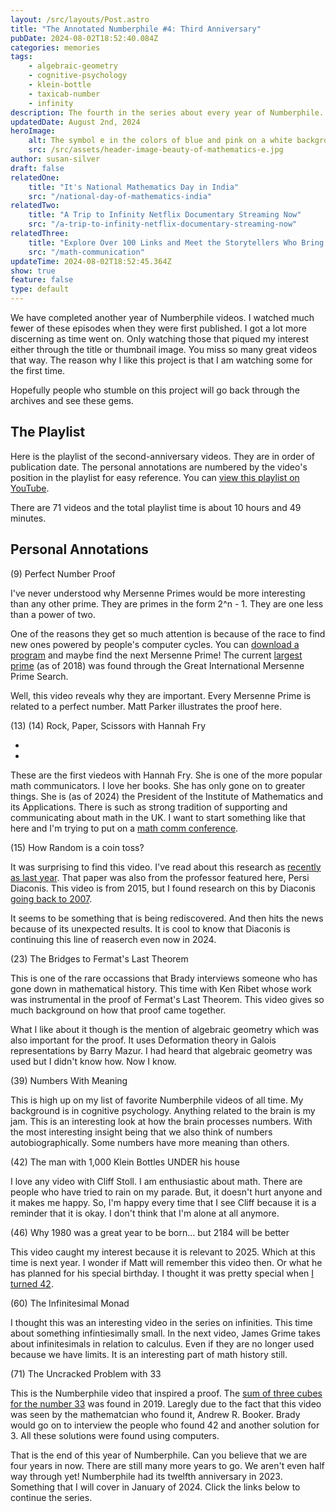 ```yaml
---
layout: /src/layouts/Post.astro
title: "The Annotated Numberphile #4: Third Anniversary"
pubDate: 2024-08-02T18:52:40.084Z
categories: memories
tags:
    - algebraic-geometry
    - cognitive-psychology
    - klein-bottle
    - taxicab-number
    - infinity
description: The fourth in the series about every year of Numberphile. Videos about Klein bottles, infinity, and coin flips.
updatedDate: August 2nd, 2024
heroImage:
    alt: The symbol e in the colors of blue and pink on a white background.
    src: /src/assets/header-image-beauty-of-mathematics-e.jpg
author: susan-silver
draft: false
relatedOne:
    title: "It's National Mathematics Day in India"
    src: "/national-day-of-mathematics-india"
relatedTwo:
    title: "A Trip to Infinity Netflix Documentary Streaming Now"
    src: "/a-trip-to-infinity-netflix-documentary-streaming-now"
relatedThree:
    title: "Explore Over 100 Links and Meet the Storytellers Who Bring Mathematics to Life"
    src: "/math-communication"
updateTime: 2024-08-02T18:52:45.364Z
show: true
feature: false
type: default
---
```



We have completed another year of Numberphile videos. I watched much fewer of these episodes when they were first published. I got a lot more discerning as time went on. Only watching those that piqued my interest either through the title or thumbnail image. You miss so many great videos that way. The reason why I like this project is that I am watching some for the first time.

Hopefully people who stumble on this project will go back through the archives and see these gems.

<SeriesMenu />

## The Playlist

Here is the playlist of the second-anniversary videos. They are in order of publication date. The personal annotations are numbered by the video's position in the playlist for easy reference. You can [view this playlist on YouTube](https://www.youtube.com/playlist?list=PLLL_2f0y97l-4d3trZMXmTHhQxotaNOt2).

There are 71 videos and the total playlist time is about 10 hours and 49 minutes.

## Personal Annotations

(9) Perfect Number Proof 

<YouTube id="https://youtu.be/q8n15q1v4Xo?si=NTmE-HUTua3tkSEt" />

I've never understood why Mersenne Primes would be more interesting than any other prime. They are primes in the form 2^n - 1. They are one less than a power of two. 

One of the reasons they get so much attention is because of the race to find new ones powered by people's computer cycles. You can [download a program](https://www.mersenne.org/) and maybe find the next Mersenne Prime! The current [largest prime](https://en.wikipedia.org/wiki/Largest_known_prime_number) (as of 2018) was found through the Great International Mersenne Prime Search. 

Well, this video reveals why they are important. Every Mersenne Prime is related to a perfect number. Matt Parker illustrates the proof here. 

(13) (14) Rock, Paper, Scissors with Hannah Fry

- <YouTube id="https://youtu.be/rudzYPHuewc?si=OHISVELzhUhr099G" />

- <YouTube id="https://youtu.be/Z8lv2vy5vco?si=FcjoaeKBE7wdcll8" />

These are the first viedeos with Hannah Fry. She is one of the more popular math communicators. I love her books. She has only gone on to greater things. She is (as of 2024) the President of the Institute of Mathematics and its Applications. There is such as strong tradition of supporting and communicating about math in the UK. I want to start something like that here and I'm trying to put on a [math comm conference](https://mathcommunications.com).

(15) How Random is a coin toss? 

<YouTube id="https://youtu.be/AYnJv68T3MM?si=-7tcw1WJKQvQhVmr" />

It was surprising to find this video. I've read about this research as [recently as last year](https://www.scientificamerican.com/article/scientists-destroy-illusion-that-coin-toss-flips-are-50-50/). That paper was also from the professor featured here, Persi Diaconis. This video is from 2015, but I found research on this by Diaconis [going back to 2007](https://www.mercurynews.com/2009/10/16/heads-or-tails-it-depends-on-how-you-flip-it/). 

It seems to be something that is being rediscovered. And then hits the news because of its unexpected results. It is cool to know that Diaconis is continuing this line of reaserch even now in 2024. 

(23) The Bridges to Fermat's Last Theorem

<YouTube id="https://youtu.be/nUN4NDVIfVI?si=Rpm1bZARsrfxPgV1" />

This is one of the rare occassions that Brady interviews someone who has gone down in mathematical history. This time with Ken Ribet whose work was instrumental in the proof of Fermat's Last Theorem. This video gives so much background on how that proof came together.

 What I like about it though is the mention of algebraic geometry which was also important for the proof. It uses Deformation theory in Galois representations by Barry Mazur. I had heard that algebraic geometry  was used but I didn't know how. Now I know. 

 (39) Numbers With Meaning

 <YouTube id="https://youtu.be/l7E-pBWuSIA?si=N4zs3X4jE5sFuYR2" />

 This is high up on my list of favorite Numberphile videos of all time. My background is in cognitive psychology. Anything related to the brain is my jam. This is an interesting look at how the brain processes numbers. With the most interesting insight being that we also think of numbers autobiographically. Some numbers have more meaning than others. 

 (42) The man with 1,000 Klein Bottles UNDER his house

<YouTube id="
 https://youtu.be/-k3mVnRlQLU?si=vuSuddaRbaMw-lM-" />

 I love any video with Cliff Stoll. I am enthusiastic about math. There are people who have tried to rain on my parade. But, it doesn't hurt anyone and it makes me happy. So, I'm happy every time that I see Cliff because it is a reminder that it is okay. I don't think that I'm alone at all anymore.

 (46) Why 1980 was a great year to be born... but 2184 will be better

<YouTube id="
https://youtu.be/99stb2mzspI?si=L8efu9V8BPfa-VJT" />

This video caught my interest because it is relevant to 2025. Which at this time is next year. I wonder if Matt will remember this video then. Or what he has planned for his special birthday. I thought it was pretty special when [I turned 42](https://beautyofmathematics.com/hitchhikers-guide-to-the-galaxy/). 


(60) The Infinitesimal Monad

<YouTube id="https://youtu.be/BBp0bEczCNg?si=Hp2Ygs2nuxf1YovO" />

I thought this was an interesting video in the series on infinities. This time about something infintiesimally small. In the next video, James Grime takes about infinitesimals in relation to calculus. Even if they are no longer used because we have limits. It is an interesting part of math history still. 

(71) The Uncracked Problem with 33

<YouTube id="https://youtu.be/wymmCdLdPvM?si=aYGmB5PVrPu6eIps" />

This is the Numberphile video that inspired a proof. The [sum of three cubes for the number 33](https://aperiodical.com/2019/03/33-can-be-written-as-the-sum-of-three-cubes/) was found in 2019. Laregly due to the fact that this video was seen by the mathematcian who found it, Andrew R. Booker. Brady would go on to interview the people who found 42 and another solution for 3. All these solutions were found using computers. 

That is the end of this year of Numberphile. Can you believe that we are four years in now. There are still many more years to go. We aren't even half way through yet! Numberphile had its twelfth anniversary in 2023. Something that I will cover in January of 2024. Click the links below to continue the series. 

<Prev prev="/annotated-numberphile-second-anniversary" />